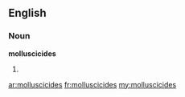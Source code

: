 ==English==

===Noun===
'''molluscicides'''

# {{plural of|[[molluscicide]]}}

[[ar:molluscicides]]
[[fr:molluscicides]]
[[my:molluscicides]]